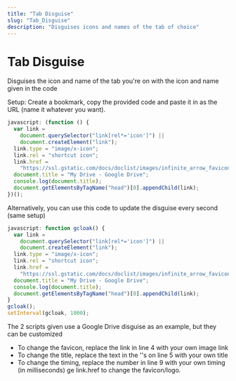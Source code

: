 ```yaml
---
title: "Tab Disguise"
slug: "Tab_Disguise"
description: "Disguises icons and names of the tab of choice"
---
```


# Tab Disguise

Disguises the icon and name of the tab you're on with the icon and name given in the code

Setup: Create a bookmark, copy the provided code and paste it in as the URL (name it whatever you want).

```js
javascript: (function () {
  var link =
    document.querySelector("link[rel*='icon']") ||
    document.createElement("link");
  link.type = "image/x-icon";
  link.rel = "shortcut icon";
  link.href =
    "https://ssl.gstatic.com/docs/doclist/images/infinite_arrow_favicon_5.ico";
  document.title = "My Drive - Google Drive";
  console.log(document.title);
  document.getElementsByTagName("head")[0].appendChild(link);
})();
```

Alternatively, you can use this code to update the disguise every second (same setup)

```js
javascript: function gcloak() {
  var link =
    document.querySelector("link[rel*='icon']") ||
    document.createElement("link");
  link.type = "image/x-icon";
  link.rel = "shortcut icon";
  link.href =
    "https://ssl.gstatic.com/docs/doclist/images/infinite_arrow_favicon_5.ico";
  document.title = "My Drive - Google Drive";
  console.log(document.title);
  document.getElementsByTagName("head")[0].appendChild(link);
}
gcloak();
setInterval(gcloak, 1000);
```

The 2 scripts given use a Google Drive disguise as an example, but they can be customized

- To change the favicon, replace the link in line 4 with your own image link
- To change the title, replace the text in the ''s on line 5 with your own title
- To change the timing, replace the number in line 9 with your own timing (in milliseconds)
  ge link.href to change the favicon/logo.
